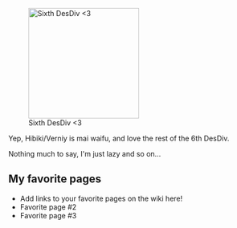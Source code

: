 [[File:Dai roku 6th desdiv.png|thumb|220px|right|Sixth DesDiv <3]]

Yep, Hibiki/Verniy is mai waifu, and love the rest of the 6th DesDiv.

Nothing much to say, I'm just lazy and so on...

==My favorite pages==

* Add links to your favorite pages on the wiki here!
* Favorite page #2
* Favorite page #3